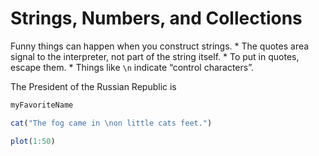 Strings, Numbers, and Collections
=================================
Funny things can happen when you construct strings.
* The quotes area  signal to the interpreter, not part of the string itself.
* To put in quotes, escape them.
* Things like `\n` indicate "control characters".


The President of the Russian Republic is
```r
myFavoriteName
```

```r
cat("The fog came in \non little cats feet.")
```

```r
plot(1:50)
```
